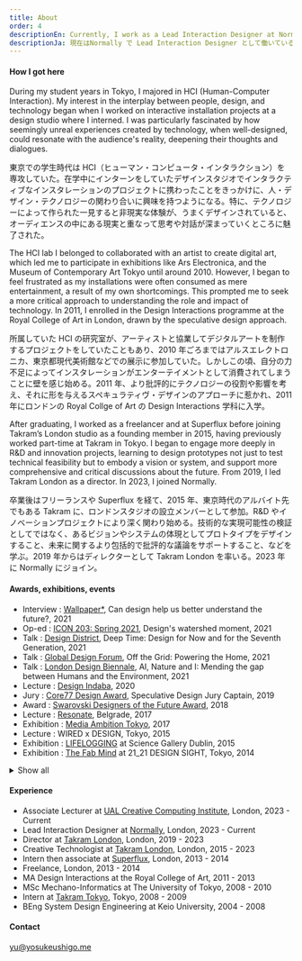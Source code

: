 ```yaml
---
title: About
order: 4
descriptionEn: Currently, I work as a Lead Interaction Designer at Normally. Also, I volunteer as a repairer at Repair Cafe Nunhead, where local people bring their broken electronic devices and clothing in need of repair.
descriptionJa: 現在はNormally で Lead Interaction Designer として働いている。また、地域の人たちが持ち寄る壊れた電化製品や修繕が必要な衣類を直すRepair Cafe Nunheadにボランティア修理工として参加している。
---
```



#### How I got here

<Bilingual>
During my student years in Tokyo, I majored in HCI (Human-Computer Interaction). My interest in the interplay between people, design, and technology began when I worked on interactive installation projects at a design studio where I interned. I was particularly fascinated by how seemingly unreal experiences created by technology, when well-designed, could resonate with the audience's reality, deepening their thoughts and dialogues.

東京での学生時代は HCI（ヒューマン・コンピュータ・インタラクション）を専攻していた。在学中にインターンをしていたデザインスタジオでインタラクティブなインスタレーションのプロジェクトに携わったことをきっかけに、人・デザイン・テクノロジーの関わり合いに興味を持つようになる。特に、テクノロジーによって作られた一見すると非現実な体験が、うまくデザインされていると、オーディエンスの中にある現実と重なって思考や対話が深まっていくところに魅了された。

</Bilingual>

<Bilingual>
The HCI lab I belonged to collaborated with an artist to create digital art, which led me to participate in exhibitions like Ars Electronica, and the Museum of Contemporary Art Tokyo until around 2010. However, I began to feel frustrated as my installations were often consumed as mere entertainment, a result of my own shortcomings. This prompted me to seek a more critical approach to understanding the role and impact of technology. In 2011, I enrolled in the Design Interactions programme at the Royal College of Art in London, drawn by the speculative design approach.

所属していた HCI の研究室が、アーティストと協業してデジタルアートを制作するプロジェクトをしていたこともあり、2010 年ごろまではアルスエレクトロニカ、東京都現代美術館などでの展示に参加していた。しかしこの頃、自分の力不足によってインスタレーションがエンターテイメントとして消費されてしまうことに壁を感じ始める。2011 年、より批評的にテクノロジーの役割や影響を考え、それに形を与えるスペキュラティヴ・デザインのアプローチに惹かれ、2011 年にロンドンの Royal Collge of Art の Design Interactions 学科に入学。

</Bilingual>

<Bilingual>
After graduating, I worked as a freelancer and at Superflux before joining Takram’s London studio as a founding member in 2015, having previously worked part-time at Takram in Tokyo. I began to engage more deeply in R&D and innovation projects, learning to design prototypes not just to test technical feasibility but to embody a vision or system, and support more comprehensive and critical discussions about the future. From 2019, I led Takram London as a director. In 2023, I joined Normally.

卒業後はフリーランスや Superflux を経て、2015 年、東京時代のアルバイト先でもある Takram に、ロンドンスタジオの設立メンバーとして参加。R&D やイノベーションプロジェクトにより深く関わり始める。技術的な実現可能性の検証としてではなく、あるビジョンやシステムの体現としてプロトタイプをデザインすること、未来に関するより包括的で批評的な議論をサポートすること、などを学ぶ。2019 年からはディレクターとして Takram London を率いる。2023 年に Normally にジョイン。

</Bilingual>
    
#### Awards, exhibitions, events

<Monolingual>

- Interview : [Wallpaper\*](https://www.wallpaper.com/design/yosuke-ushigome-takram-profile), Can design help us better understand the future?, 2021
- Op-ed : [ICON 203: Spring 2021](https://www.iconeye.com/digital-magazine/icon-203-spring-2021), Design's watershed moment, 2021
- Talk : [Design District](https://designdistrict.co.uk/events/talk-bureau-deep-time/), Deep Time: Design for Now and for the Seventh Generation, 2021
- Talk : [Global Design Forum](https://www.globaldesignforum.com/event/grid-powering-home-presented-ovo-energy), Off the Grid: Powering the Home, 2021
- Talk : [London Design Biennale](https://www.londondesignbiennale.com/biennale-sessions), AI, Nature and I: Mending the gap between Humans and the Environment, 2021
- Lecture : [Design Indaba](https://www.designindaba.com/), 2020
- Jury : [Core77 Design Award](https://designawards.core77.com/2019/speculative-design), Speculative Design Jury Captain, 2019
- Award : [Swarovski Designers of the Future Award](https://www.swarovskigroup.com/S/news/Designers-of-the-Future.en.html), 2018
- Lecture : [Resonate](https://resonate.io), Belgrade, 2017
- Exhibition : [Media Ambition Tokyo](http://mediaambitiontokyo.jp/), 2017
- Lecture : WIRED x DESIGN, Tokyo, 2015
- Exhibition : [LIFELOGGING](https://dublin.sciencegallery.com/lifelogging/) at Science Gallery Dublin, 2015
- Exhibition : [The Fab Mind](http://www.2121designsight.jp/en/program/fab_mind/) at 21_21 DESIGN SIGHT, Tokyo, 2014

</Monolingual>
<Monolingual>

<details>

<summary>Show all</summary>

- Lecture : [Hochschule für Gestaltung Schwäbisch Gmünd](https://www.hfg-gmuend.de/), 2022
- Lecture : [Speculative Futures Stuttgart](https://www.meetup.com/en-AU/speculative-futures-stuttgart/), 2022
- Lecture : [TBD Conference](https://www.thetbdconference.com/), 2022
- Lecture : [FHNW Academy of Art and Design](https://www.fhnw.ch/en/about-fhnw/schools/academy-of-art-and-design), 2021
- Talk : [Fridays For Future Japan](https://fridaysforfuture.jp/), 2021
- Interview : [Wallpaper\*](https://www.wallpaper.com/design/yosuke-ushigome-takram-profile), Can design help us better understand the future?, 2021
- Op-ed : [ICON 203: Spring 2021](https://www.iconeye.com/digital-magazine/icon-203-spring-2021), Design's watershed moment, 2021
- Talk : [Design District](https://designdistrict.co.uk/events/talk-bureau-deep-time/), Deep Time: Design for Now and for the Seventh Generation, 2021
- Talk : [Global Design Forum](https://www.globaldesignforum.com/event/grid-powering-home-presented-ovo-energy), Off the Grid: Powering the Home, 2021
- Talk : [London Design Biennale](https://www.londondesignbiennale.com/biennale-sessions), AI, Nature and I: Mending the gap between Humans and the Environment, 2021
- Lecture : [N High School](https://nnn.ed.jp/), 2021
- Lecture : [Kontrapunkt Webinar](https://www.kontrapunkt.com/news/webinarstrategic-foresight), Strategic Foresight: Crafting future scenarios for better strategic navigation, 2021
- Lecture : [London College of Communication](https://www.arts.ac.uk/colleges/london-college-of-communication), 2021
- Lecture : [DLX Design Academy](https://en.dlxdesignacademy.com/), 2021
- Lecture : [Design Indaba](https://www.designindaba.com/), 2020
- Jury : [Core77 Design Award](https://designawards.core77.com/2019/speculative-design), Speculative Design Jury Captain, 2019
- Award : [Swarovski Designers of the Future Award](https://www.swarovskigroup.com/S/news/Designers-of-the-Future.en.html), 2018
- TV : Hodokyoku, Japan, 2017
- Lecture : [Resonate](https://resonate.io), Belgrade, 2017
- Lecture : [Data Fest](https://www.datafest.global/), Edinburgh, 2017
- Exhibition : [Media Ambition Tokyo](http://mediaambitiontokyo.jp/), 2017
- Lecture : London College of Communication, 2016
- Exhibition : [New Style New Artist](http://www.ntticc.or.jp/en/exhibitions/2016/talk-new-styles-new-artists-oct-28-2016/) at ICC, Tokyo, 2016
- Workshop : Live with AI at [NEXT Conference](https://nextconf.eu/), Hamburg, 2016
- Exhibition : [Scenes Unseen](http://scenesunseen.takram.com/) at London Design Festival, 2016
- Workshop : V&A Friday Late, London, 2016
- Exhibition : [Unread Messages](http://unreadmessages.com/) at Aram Gallery, London, 2016
- Workshop : Takram Academy at Space Art Technology, London, 2016
- Talk : IAMAS graduation show, Gifu, 2016
- Writing : [Speculative Everything Japanese Edition](http://amzn.asia/dKgTQyb), 2016
- Exhibition : [8h Ahead](https://www.takram.com/projects/8h-ahead/) at London Design Festival, 2015
- Workshop : Speculative Ohgiri for WIRED, Tokyo, 2015
- Lecture : WIRED x DESIGN, Tokyo, 2015
- Exhibition : LIFELOGGING at Science Gallery Dublin, 2015
- Exhibition : [The Fab Mind](http://www.2121designsight.jp/en/program/fab_mind/) at 21_21 DESIGN SIGHT, Tokyo, 2014
- Talk : The Design Batons at Japan Institute of Design Promotion, Tokyo, 2014
- Onlin Curation\_ : [Design and Violence](https://www.moma.org/interactives/exhibitions/2013/designandviolence/commoditized-warfare-yosuke-ushigome/) by MoMA, 2014
- Exhibition : [Wearable Futures](http://www.wearablefutures.co/), London, 2013
- Exhibition : Bunny Smash at [Museum of Contemporary Art Tokyo](http://www.mot-art-museum.jp/eng/2013/usagi_smash/), 2013

</details>
</Monolingual>

#### Experience

<Monolingual>

- Associate Lecturer at [UAL Creative Computing Institute](https://www.arts.ac.uk/creative-computing-institute), London, 2023 - Current
- Lead Interaction Designer at [Normally](https://normally.com/), London, 2023 - Current
- Director at [Takram London](https://www.takram.com), London, 2019 - 2023
- Creative Technologist at [Takram London](https://www.takram.com), London, 2015 - 2023
- Intern then associate at [Superflux](http://superflux.in/), London, 2013 - 2014
- Freelance, London, 2013 - 2014
- MA Design Interactions at the Royal College of Art, 2011 - 2013
- MSc Mechano-Informatics at The University of Tokyo, 2008 - 2010
- Intern at [Takram Tokyo](https://www.takram.com), Tokyo, 2008 - 2009
- BEng System Design Engineering at Keio University, 2004 - 2008

</Monolingual>

#### Contact

[yu@yosukeushigo.me](mailto:yu@yosukeushigo.me)
